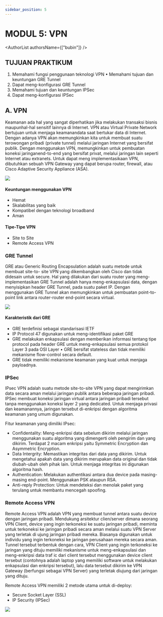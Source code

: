 ```yaml
---
sidebar_position: 5
---
```


# MODUL 5: VPN

<AuthorList authorsName={["bubin"]} />

## TUJUAN PRAKTIKUM 

1. Memahami fungsi penggunaan teknologi VPN • Memahami tujuan dan keuntungan GRE Tunnel 
2. Dapat meng-konfigurasi GRE Tunnel 
3. Memahami tujuan dan keuntungan IPSec 
4. Dapat meng-konfigurasi IPSec 


## A. VPN

Keamanan ada hal yang sangat diperhatikan jika melakukan transaksi bisnis maupunhal-hal sensitif lainnya di Internet. VPN atau Virtual Private Network bertujuan untuk menjaga keamanandata saat bertukar data di Internet. Dengan adanya VPN akan memungkinkan kita untuk membuat suatu terowongan pribadi (private tunnel) melalui jaringan Internet yang bersifat publik. 
Dengan menggunakan VPN, memungkinkan untuk pembuatan koneksi jaringanend-to-end yang bersifat privat, melalui jaringan lain seperti Internet atau extranets. Untuk dapat meng implementasikaan VPN, dibutuhkan sebuah VPN Gateway yang dapat berupa router, firewall, atau Cisco Adaptive Security Appliance (ASA).

<img src={VPN}/>

#### Keuntungan menggunakan VPN

- Hemat 
- Skalabilitas yang baik 
- Kompatibel dengan teknologi broadband 
- Aman 

 #### Tipe-Tipe VPN
 - Site to Site
 - Remote Access VPN

### GRE Tunnel

GRE atau Generic Routing Encapsulation adalah suatu metode untuk membuat site-to- site VPN yang dikembangkan oleh Cisco dan tidak didesain untuk secure. Hal yang dilakukan dari suatu router yang meng-implementasikan GRE Tunnel adalah hanya meng-enkapsulasi data, dengan menyisipkan header GRE Tunnel, pada suatu paket IP. Dengan menggunakan GRE Tunnel akan memungkinkan untuk pembuatan point-to-point link antara router-router end-point secara virtual.

<img src={GRE}/>

#### Karakteristik dari GRE 
- GRE terdefinisi sebagai standarisasi IETF
- IP Protocol 47 digunakan untuk meng-identifikasi paket GRE
- GRE melakukan enkapsulasi dengan memberikan informasi tentang tipe protocol pada header GRE untuk meng-enkapsulasi semua protokol Layer 3 pada OSI Layer • GRE bersifat stateless dan tidak memiliki mekanisme flow-control secara default.
- GRE tidak memiliki mekanisme keamanan yang kuat untuk menjaga payloadnya.

### IPSec

IPsec VPN adalah suatu metode site-to-site VPN yang dapat mengirimkan data secara aman melalui jaringan publik antara beberapa jaringan pribadi. IPSec membuat koneksi jaringan virtual antara jaringan pribadi tersebut tanpa menggunakan koneksi layer 2 yang dedicated. Untuk menjaga privasi dan keamanannya, jaringan tersebut di-enkripsi dengan algoritma keamanan yang umum digunakan.

Fitur keamanan yang dimiliki IPsec:
- Confidentality: Meng-enkripsi data sebelum dikirim melalui jaringan menggunakan suatu algoritma yang dimengerti oleh pengirim dan yang dikirim. Terdapat 2 macam enkripsi yaitu Symmetric Encryption dan Asymmetric Encryption.
- Data Intergrity: Memastikan integritas dari data yang dikirim. Untuk mengetahui apakah data yang dikirim merupakan data original dan tidak diubah-ubah oleh pihak lain. Untuk menjaga integritas ini digunakan algoritma hash.
- Authentication: Melakukan authentikasi antara dua device pada masing-masing end-point. Menggunakan PSK ataupun RSA. 
- Anti-reply Protection: Untuk mendeteksi dan menolak paket yang terulang untuk membantu mencegah spoofing.

### Remote Access VPN

Remote Access VPN adalah VPN yang membuat tunnel antara suatu device dengan jaringan pribadi. Mendukung arsitektur clien/server dimana seorang VPN Client, device yang ingin terkoneksi ke suatu jaringan pribadi, meminta untuk terkoneksi ke jaringan pribadi secara aman melalui suatu VPN Server yang terletak di ujung jaringan pribadi mereka. Biasanya digunakan untuk individu yang ingin terkoneksi ke jaringan perusahaan mereka secara aman. Tunnel tersebut terbentuk dengan cara, VPN Client yang ingin terkoneksi ke jaringan yang dituju memiliki mekanisme untuk meng-enkapsulasi dan meng-enkripsi data traf ic dari client tersebut menggunakan device client tersebut (contohnya adalah laptop yang memiliki software untuk melakukan enkapsulasi dan enkripsi tersebut), lalu data tersebut dikirim ke VPN Gateway (berfungsi sebagai VPN Server) yang terletak diujung dari jaringan yang dituju. 

Remote Access VPN memiliki 2 metode utama untuk di-deploy:
- Secure Socket Layer (SSL)
- IP Security (IPSec)

<img src={SSLipsec}/>